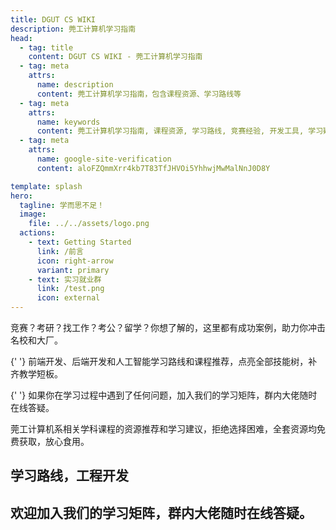 ```yaml
---
title: DGUT CS WIKI
description: 莞工计算机学习指南
head:
  - tag: title
    content: DGUT CS WIKI - 莞工计算机学习指南
  - tag: meta
    attrs:
      name: description
      content: 莞工计算机学习指南，包含课程资源、学习路线等
  - tag: meta
    attrs:
      name: keywords
      content: 莞工计算机学习指南, 课程资源, 学习路线, 竞赛经验, 开发工具, 学习疑阵, 学科课程, 实习就业, 前端开发, 后端开发, 人工智能, 考研, 找工作, 考公, 留学，东莞理工学院，大专，改大
  - tag: meta
    attrs:
      name: google-site-verification
      content: aloFZQmmXrr4kb7T83TfJHVOi5YhhwjMwMalNnJ0D8Y

template: splash
hero:
  tagline: 学而思不足！
  image:
    file: ../../assets/logo.png
  actions:
    - text: Getting Started
      link: /前言
      icon: right-arrow
      variant: primary
    - text: 实习就业群
      link: /test.png
      icon: external
---
```



<CardGrid stagger>
  <Card title="大学规划，成功案例" icon="pencil">
    竞赛？考研？找工作？考公？留学？你想了解的，这里都有成功案例，助力你冲击名校和大厂。
  </Card>

{' '}
<Card title="工程开发，学习路线" icon="setting">
  前端开发、后端开发和人工智能学习路线和课程推荐，点亮全部技能树，补齐教学短板。
</Card>

{' '}
<Card title="学习疑阵，随时答疑" icon="information">
  如果你在学习过程中遇到了任何问题，加入我们的学习矩阵，群内大佬随时在线答疑。
</Card>

   <Card title="学科课程，免费精选" icon="open-book">
    莞工计算机系相关学科课程的资源推荐和学习建议，拒绝选择困难，全套资源均免费获取，放心食用。
  </Card>
</CardGrid>

<h2 class="sr-only">
  学习路线，工程开发
</h2>

<h2 class="sr-only">
  欢迎加入我们的学习矩阵，群内大佬随时在线答疑。
</h2>
